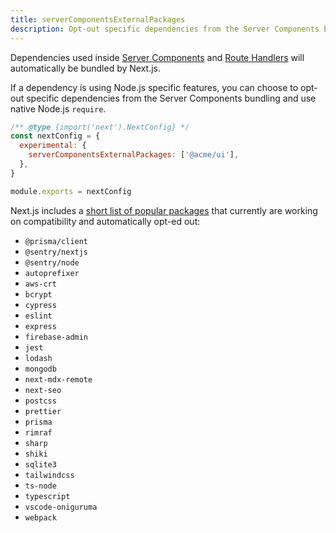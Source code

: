 ```yaml
---
title: serverComponentsExternalPackages
description: Opt-out specific dependencies from the Server Components bundling and use native Node.js `require`.
---
```


Dependencies used inside [Server Components](/docs/getting-started/react-essentials#server-components) and [Route Handlers](/docs/app/building-your-application/routing/router-handlers) will automatically be bundled by Next.js.

If a dependency is using Node.js specific features, you can choose to opt-out specific dependencies from the Server Components bundling and use native Node.js `require`.

```js filename="next.config.js"
/** @type {import('next').NextConfig} */
const nextConfig = {
  experimental: {
    serverComponentsExternalPackages: ['@acme/ui'],
  },
}

module.exports = nextConfig
```

Next.js includes a [short list of popular packages](https://github.com/vercel/next.js/blob/canary/packages/next/src/lib/server-external-packages.json) that currently are working on compatibility and automatically opt-ed out:

- `@prisma/client`
- `@sentry/nextjs`
- `@sentry/node`
- `autoprefixer`
- `aws-crt`
- `bcrypt`
- `cypress`
- `eslint`
- `express`
- `firebase-admin`
- `jest`
- `lodash`
- `mongodb`
- `next-mdx-remote`
- `next-seo`
- `postcss`
- `prettier`
- `prisma`
- `rimraf`
- `sharp`
- `shiki`
- `sqlite3`
- `tailwindcss`
- `ts-node`
- `typescript`
- `vscode-oniguruma`
- `webpack`
